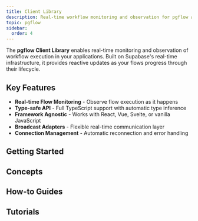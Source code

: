 ```yaml
---
title: Client Library
description: Real-time workflow monitoring and observation for pgflow applications
topic: pgflow
sidebar:
  order: 4
---
```



<NotProductionReady />

The **pgflow Client Library** enables real-time monitoring and observation of workflow execution in your applications. Built on Supabase's real-time infrastructure, it provides reactive updates as your flows progress through their lifecycle.

## Key Features

- **Real-time Flow Monitoring** - Observe flow execution as it happens
- **Type-safe API** - Full TypeScript support with automatic type inference
- **Framework Agnostic** - Works with React, Vue, Svelte, or vanilla JavaScript
- **Broadcast Adapters** - Flexible real-time communication layer
- **Connection Management** - Automatic reconnection and error handling

## Getting Started

<CardGrid>
  <LinkCard
    title="Install Client Library"
    description="Set up the pgflow client library in your application"
    href="/client/getting-started/install/"
  />
  <LinkCard
    title="Monitor Flow Execution"
    description="Connect to real-time flow updates and track progress"
    href="/client/getting-started/monitor-flows/"
  />
</CardGrid>

## Concepts

<CardGrid>
  <LinkCard
    title="How Client Library Works"
    description="Understand real-time flow observation and broadcast adapters"
    href="/client/concepts/how-it-works/"
  />
  <LinkCard
    title="Flow Lifecycle Events"
    description="Learn about the different events emitted during flow execution"
    href="/client/concepts/flow-lifecycle-events/"
  />
</CardGrid>

## How-to Guides

<CardGrid>
  <LinkCard
    title="Handle Connection Issues"
    description="Implement robust error handling and reconnection logic"
    href="/client/how-to/handle-connection-issues/"
  />
  <LinkCard
    title="Integrate with React"
    description="Build reactive flow monitoring components in React"
    href="/client/how-to/integrate-with-react/"
  />
  <LinkCard
    title="Build Custom Event Handlers"
    description="Create specialized handlers for different flow events"
    href="/client/how-to/custom-event-handlers/"
  />
</CardGrid>

## Tutorials

<CardGrid>
  <LinkCard
    title="Build a Live Flow Dashboard"
    description="Create a real-time dashboard to monitor workflow execution"
    href="/client/tutorials/flow-dashboard/"
  />
</CardGrid>
